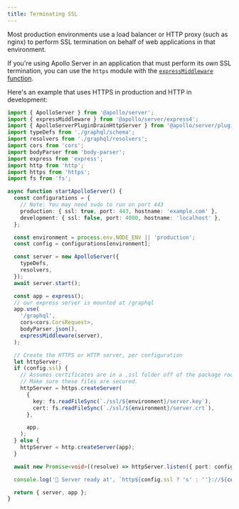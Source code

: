 ```yaml
---
title: Terminating SSL
---
```


Most production environments use a load balancer or HTTP proxy (such as nginx) to perform SSL termination on behalf of web applications in that environment.

<!-- TODO (AS4) replace link with expressMiddleware article (once it exists) -->
If you're using Apollo Server in an application that must perform its _own_ SSL termination, you can use the `https` module with the [`expressMiddleware` function](../migration#migrate-from-apollo-server-express).

Here's an example that uses HTTPS in production and HTTP in development:

<MultiCodeBlock>

```ts title="index.ts"
import { ApolloServer } from '@apollo/server';
import { expressMiddleware } from '@apollo/server/express4';
import { ApolloServerPluginDrainHttpServer } from '@apollo/server/plugin/drainHttpServer';
import typeDefs from './graphql/schema';
import resolvers from './graphql/resolvers';
import cors from 'cors';
import bodyParser from 'body-parser';
import express from 'express';
import http from 'http';
import https from 'https';
import fs from 'fs';

async function startApolloServer() {
  const configurations = {
    // Note: You may need sudo to run on port 443
    production: { ssl: true, port: 443, hostname: 'example.com' },
    development: { ssl: false, port: 4000, hostname: 'localhost' },
  };

  const environment = process.env.NODE_ENV || 'production';
  const config = configurations[environment];

  const server = new ApolloServer({
    typeDefs,
    resolvers,
  });
  await server.start();

  const app = express();
  // our express server is mounted at /graphql
  app.use(
    '/graphql',
    cors<cors.CorsRequest>,
    bodyParser.json(),
    expressMiddleware(server),
  );

  // Create the HTTPS or HTTP server, per configuration
  let httpServer;
  if (config.ssl) {
    // Assumes certificates are in a .ssl folder off of the package root.
    // Make sure these files are secured.
    httpServer = https.createServer(
      {
        key: fs.readFileSync(`./ssl/${environment}/server.key`),
        cert: fs.readFileSync(`./ssl/${environment}/server.crt`),
      },

      app,
    );
  } else {
    httpServer = http.createServer(app);
  }

  await new Promise<void>((resolve) => httpServer.listen({ port: config.port }, resolve));

  console.log('🚀 Server ready at', `http${config.ssl ? 's' : ''}://${config.hostname}:${config.port}/graphql`);

  return { server, app };
}
```

</MultiCodeBlock>

